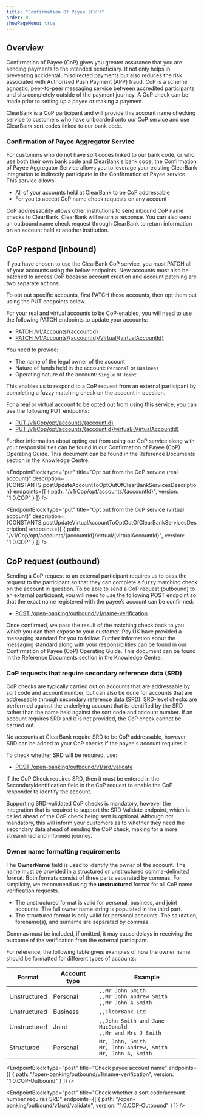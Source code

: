 ```yaml
---
title: "Confirmation Of Payee (CoP)"
order: 8
showPageMenu: true
---
```



## Overview

Confirmation of Payee (CoP) gives you greater assurance that you are sending payments to the intended beneficiary. It not only helps in preventing accidental, misdirected payments but also reduces the risk associated with Authorised Push Payment (APP) fraud. CoP is a scheme agnostic, peer-to-peer messaging service between accredited participants and sits completely outside of the payment journey. A CoP check can be made prior to setting up a payee or making a payment.

ClearBank is a CoP participant and will provide this account name checking service to customers who have onboarded onto our CoP service and use ClearBank sort codes linked to our bank code.

### Confirmation of Payee Aggregator Service

For customers who do not have sort codes linked to our bank code, or who use both their own bank code and ClearBank's bank code, the Confirmation of Payee Aggregator Service allows you to leverage your existing ClearBank integration to indirectly participate in the Confirmation of Payee service. This service allows:
- All of your accounts held at ClearBank to be CoP addressable
- For you to accept CoP name check requests on any account

CoP addressability allows other institutions to send inbound CoP name checks to ClearBank. ClearBank will return a response. You can also send an outbound name check request through ClearBank to return information on an account held at another institution.

## CoP respond (inbound)

If you have chosen to use the ClearBank CoP service, you must PATCH all of your accounts using the below endpoints. New accounts must also be patched to access CoP because account creation and account patching are two separate actions.

<Callout colour="blue">
To opt out specific accounts, first PATCH those accounts, then opt them out using the PUT endpoints below.
</Callout>

For your real and virtual accounts to be CoP-enabled, you will need to use the following PATCH endpoints to update your accounts:
-	[PATCH /v1/Accounts/{accountId}](../gbp-accounts/manage-accounts#amend-an-account-real)
-	[PATCH /v1/Accounts/{accountId}/Virtual/{virtualAccountId}](../gbp-accounts/manage-accounts#amend-an-account-virtual)

You need to provide:
- The name of the legal owner of the account
-	Nature of funds held in the account: `Personal` or `Business`
-	Operating nature of the account: `Single` or `Joint`

This enables us to respond to a CoP request from an external participant by completing a fuzzy matching check on the account in question.

For a real or virtual account to be opted out from using this service, you can use the following PUT endpoints:
-	[PUT /v1/Cop/opt/accounts/{accountId}](#opt-out-from-the-cop-service-real-account)
-	[PUT /v1/Cop/opt/accounts/{accountId}/virtual/{VirtualAccountId}](#opt-out-from-the-cop-service-virtual-account)

Further information about opting out from using our CoP service along with your responsibilities can be found in our Confirmation of Payee (CoP) Operating Guide. This document can be found in the Reference Documents section in the Knowledge Centre.

<EndpointBlock
  type="put"
  title="Opt out from the CoP service (real account)"
  description={CONSTANTS.postUpdateAccountToOptOutOfClearBankServicesDescription}
  endpoints={[
    {
      path: "/v1/Cop/opt/accounts/{accountId}",
      version: "1.0.COP"
    }
  ]}
/>

<EndpointBlock
  type="put"
  title="Opt out from the CoP service (virtual account)"
  description={CONSTANTS.postUpdateVirtualAccountToOptOutOfClearBankServicesDescription}
  endpoints={[
    {
      path: "/v1/Cop/opt/accounts/{accountId}/virtual/{virtualAccountId}",
      version: "1.0.COP"
    }
  ]}
/>


## CoP request (outbound)

Sending a CoP request to an external participant requires us to pass the request to the participant so that they can complete a fuzzy matching check on the account in question. 
To be able to send a CoP request (outbound) to an external participant, you will need to use the following POST endpoint so that the exact name registered with the payee’s account can be confirmed:
- [POST /open-banking/outbound/v1/name-verification](#check-name-registered-with-the-payees-account)

Once confirmed, we pass the result of the matching check back to you which you can then expose to your customer. Pay.UK have provided a messaging standard for you to follow. Further information about the messaging standard along with your responsibilities can be found in our Confirmation of Payee (CoP) Operating Guide. This document can be found in the Reference Documents section in the Knowledge Centre.

### CoP requests that require secondary reference data (SRD)

CoP checks are typically carried out on accounts that are addressable by sort code and account number, but can also be done for accounts that are addressable through secondary reference data (SRD). SRD-level checks are performed against the underlying account that is identified by the SRD rather than the name held against the sort code and account number. If an account requires SRD and it is not provided, the CoP check cannot be carried out.

<Callout colour="blue">
No accounts at ClearBank require SRD to be CoP addressable, however SRD can be added to your CoP checks if the payee's account requires it.
</Callout>

To check whether SRD will be required, use:
- [POST /open-banking/outbound/v1/srd/validate](#check-whether-a-sort-code-account-number-requires-srd-with-cop-requests)

If the CoP Check requires SRD, then it must be entered in the SecondaryIdentification field in the CoP request to enable the CoP responder to identify the account.

Supporting SRD-validated CoP checks is mandatory, however the integration that is required to support the SRD Validate endpoint, which is called ahead of the CoP check being sent is optional. Although not mandatory, this will inform your customers as to whether they need the secondary data ahead of sending the CoP check, making for a more streamlined and informed journey.

### Owner name formatting requirements

The **OwnerName** field is used to identify the owner of the account. The name must be provided in a structured or unstructured comma-delimited format. Both formats consist of three parts separated by commas. For simplicity, we recommend using the **unstructured** format for all CoP name verification requests.

- The unstructured format is valid for personal, business, and joint accounts. The full owner name string is populated in the third part.
- The structured format is only valid for personal accounts. The salutation, forename(s), and surname are separated by commas.

<Callout colour="blue">
Commas must be included, if omitted, it may cause delays in receiving the outcome of the verification from the external participant.
</Callout>

For reference, the following table gives examples of how the owner name should be formatted for different types of accounts:

| Format | Account type | Example |
|--------|--------------|---------|
| Unstructured | Personal | ``,,Mr John Smith``<br /> ``,,Mr John Andrew Smith``<br /> ``,,Mr John A Smith``  |
| Unstructured | Business | ``,,ClearBank Ltd``|
| Unstructured | Joint | ``,,John Smith and Jane MacDonald``<br /> ``,,Mr and Mrs J Smith``|
| Structured | Personal | ``Mr, John, Smith``<br /> ``Mr, John Andrew, Smith``<br /> ``Mr, John A, Smith``|


<EndpointBlock
  type="post"
  title="Check payee account name"
  endpoints={[
    {
      path: "/open-banking/outbound/v1/name-verification",
      version: "1.0.COP-Outbound"
    }
  ]}
/>

<EndpointBlock
  type="post"
  title="Check whether a sort code/account number requires SRD"
  endpoints={[
    {
      path: "/open-banking/outbound/v1/srd/validate",
      version: "1.0.COP-Outbound"
    }
  ]}
/>